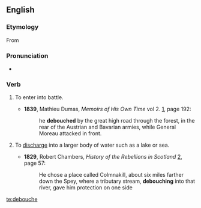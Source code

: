 ==English==

===Etymology===
From {{etyl|fr|en}} {{term|déboucher|lang=fr}}

===Pronunciation===
* {{a|UK}} {{IPA|/dɪˈbuːʃ/|lang=en}}

===Verb===
{{en-verb|debouch}}

# {{context|military|of a body of soldiers|lang=en}} To enter into battle.
#* '''1839''', Mathieu Dumas, ''Memoirs of His Own Time'' vol 2. [http://books.google.com/books?id=-XwEAAAAQAAJ], page 192:
#*: he '''debouched''' by the great high road through the forest, in the rear of the Austrian and Bavarian armies, while General Moreau attacked in front.
# {{context|hydrology|of a river or stream|lang=en}} To [[discharge]] into a larger body of water such as a lake or sea.
#* '''1829''', Robert Chambers, ''History of the Rebellions in Scotland'' [http://books.google.com/books?id=CVIDAAAAYAAJ], page 57:
#*: He chose a place called Colmnakill, about six miles farther down the Spey, where a tributary stream, '''debouching''' into that river, gave him protection on one side

[[te:debouche]]